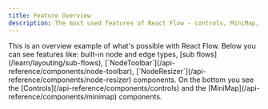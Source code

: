 ```yaml
---
title: Feature Overview
description: The most used features of React Flow - controls, MiniMap, node types, edge types, edge labels, and custom styling.
---
```





<ExampleLayout>
This is an overview example of what's possible with React Flow. Below you can see features like: built-in node and edge types, [sub flows](/learn/layouting/sub-flows), [`NodeToolbar`](/api-reference/components/node-toolbar), [`NodeResizer`](/api-reference/components/node-resizer) components. On the bottom you see the [Controls](/api-reference/components/controls) and the [MiniMap](/api-reference/components/minimap) components.

<RemoteCodeViewer route="examples/misc/overview" framework="react" />

</ExampleLayout>
